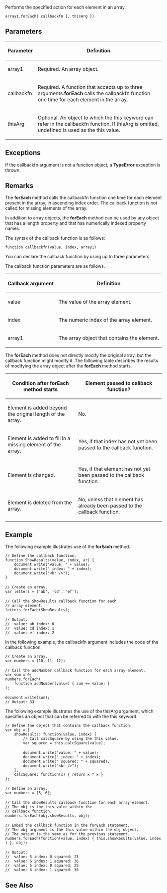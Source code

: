 Performs the specified action for each element in an array.

 array1.forEach( callbackfn [, thisArg ])
==Parameters==
{| class='wikitable'
|-
! Parameter
! Definition
|-
| array1
| Required. An array object.
|-
| callbackfn
| Required. A function that accepts up to three arguments.'''forEach''' calls the callbackfn function one time for each element in the array.
|-
| thisArg
| Optional. An object to which the this keyword can refer in the callbackfn function. If thisArg is omitted, undefined is used as the this value.
|}

==Exceptions==
If the callbackfn argument is not a function object, a '''TypeError''' exception is thrown.


==Remarks==
The '''forEach''' method calls the callbackfn function one time for each element present in the array, in ascending index order. The callback function is not called for missing elements of the array.

In addition to array objects, the '''forEach''' method can be used by any object that has a length property and that has numerically indexed property names.

The syntax of the callback function is as follows:

<code>function callbackfn(value, index, array1)</code>

You can declare the callback function by using up to three parameters.

The callback function parameters are as follows.

{| class='wikitable'
|-
! Callback argument
! Definition
|-
| value
| The value of the array element.
|-
| index
| The numeric index of the array element.
|-
| array1
| The array object that contains the element.
|}
The '''forEach''' method does not directly modify the original array, but the callback function might modify it. The following table describes the results of modifying the array object after the '''forEach''' method starts.

{| class='wikitable'
|-
! Condition after '''forEach''' method starts
! Element passed to callback function?
|-
| Element is added beyond the original length of the array.
| No.
|-
| Element is added to fill in a missing element of the array.
| Yes, if that index has not yet been passed to the callback function.
|-
| Element is changed.
| Yes, if that element has not yet been passed to the callback function.
|-
| Element is deleted from the array.
| No, unless that element has already been passed to the callback function.
|}

==Example==
The following example illustrates use of the '''forEach''' method.

 // Define the callback function.
 function ShowResults(value, index, ar) {
     document.write("value: " + value);
     document.write(" index: " + index);
     document.write("&lt;br /&gt;");
 }
 
 // Create an array.
 var letters = ['ab', 'cd', 'ef'];
 
 // Call the ShowResults callback function for each
 // array element.
 letters.forEach(ShowResults);
 
 // Output:
 //  value: ab index: 0 
 //  value: cd index: 1 
 //  value: ef index: 2
In the following example, the callbackfn argument includes the code of the callback function.

 // Create an array.
 var numbers = [10, 11, 12];
 
 // Call the addNumber callback function for each array element.
 var sum = 0;
 numbers.forEach(
     function addNumber(value) { sum += value; }
 );
 
 document.write(sum);
 // Output: 33
The following example illustrates the use of the thisArg argument, which specifies an object that can be referred to with the this keyword.

 // Define the object that contains the callback function.
 var obj = {
     showResults: function(value, index) {
         // Call calcSquare by using the this value.
         var squared = this.calcSquare(value);
 
         document.write("value: " + value);
         document.write(" index: " + index);
         document.write(" squared: " + squared);
         document.write("&lt;br /&gt;");
     },
     calcSquare: function(x) { return x * x }
 };
 
 // Define an array.
 var numbers = [5, 6];
 
 // Call the showResults callback function for each array element.
 // The obj is the this value within the 
 // callback function.
 numbers.forEach(obj.showResults, obj);
 
 // Embed the callback function in the forEach statement.
 // The obj argument is the this value within the obj object.
 // The output is the same as for the previous statement.
 numbers.forEach(function(value, index) { this.showResults(value, index) }, obj);
 
 // Output:
 //  value: 5 index: 0 squared: 25
 //  value: 6 index: 1 squared: 36
 //  value: 5 index: 0 squared: 25
 //  value: 6 index: 1 squared: 36

==See Also==

              

              

              

              

              
